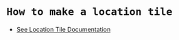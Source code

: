 # `How to make a location tile`

* [See Location Tile Documentation](?path=/story/ui-components-tile-location-tile-deprecated-atom-remplacement--page)
